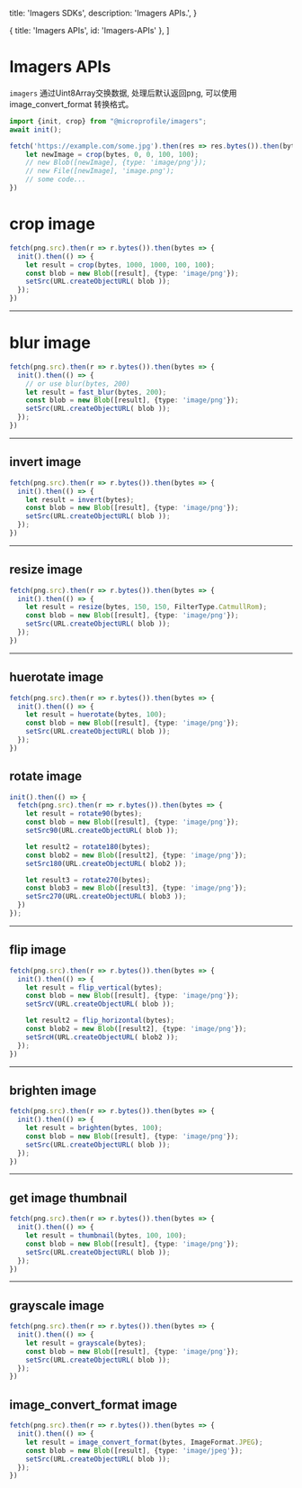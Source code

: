 
  title: 'Imagers SDKs',
  description:
    'Imagers APIs.',
}

  { title: 'Imagers APIs', id: 'Imagers-APIs' },
]

# Imagers APIs

`imagers` 通过Uint8Array交换数据, 处理后默认返回png, 可以使用 image_convert_format 转换格式。

```typescript
import {init, crop} from "@microprofile/imagers";
await init();

fetch('https://example.com/some.jpg').then(res => res.bytes()).then(bytes => {
    let newImage = crop(bytes, 0, 0, 100, 100);
    // new Blob([newImage], {type: 'image/png'});
    // new File([newImage], 'image.png');
    // some code...
})
```

# crop image
```typescript
fetch(png.src).then(r => r.bytes()).then(bytes => {
  init().then(() => {
    let result = crop(bytes, 1000, 1000, 100, 100);
    const blob = new Blob([result], {type: 'image/png'});
    setSrc(URL.createObjectURL( blob ));
  });
})
```
<Crop />

----

# blur image
```typescript
fetch(png.src).then(r => r.bytes()).then(bytes => {
  init().then(() => {
    // or use blur(bytes, 200)
    let result = fast_blur(bytes, 200);
    const blob = new Blob([result], {type: 'image/png'});
    setSrc(URL.createObjectURL( blob ));
  });
})
```
<Blur />

----

## invert image
```typescript
fetch(png.src).then(r => r.bytes()).then(bytes => {
  init().then(() => {
    let result = invert(bytes);
    const blob = new Blob([result], {type: 'image/png'});
    setSrc(URL.createObjectURL( blob ));
  });
})
```
<Invert />

----

## resize image
```typescript
fetch(png.src).then(r => r.bytes()).then(bytes => {
  init().then(() => {
    let result = resize(bytes, 150, 150, FilterType.CatmullRom);
    const blob = new Blob([result], {type: 'image/png'});
    setSrc(URL.createObjectURL( blob ));
  });
})
```
<Resize />

----

## huerotate image
```typescript
fetch(png.src).then(r => r.bytes()).then(bytes => {
  init().then(() => {
    let result = huerotate(bytes, 100);
    const blob = new Blob([result], {type: 'image/png'});
    setSrc(URL.createObjectURL( blob ));
  });
})
```
<Huerotate />

## rotate image
```typescript
init().then(() => {
  fetch(png.src).then(r => r.bytes()).then(bytes => {
    let result = rotate90(bytes);
    const blob = new Blob([result], {type: 'image/png'});
    setSrc90(URL.createObjectURL( blob ));

    let result2 = rotate180(bytes);
    const blob2 = new Blob([result2], {type: 'image/png'});
    setSrc180(URL.createObjectURL( blob2 ));

    let result3 = rotate270(bytes);
    const blob3 = new Blob([result3], {type: 'image/png'});
    setSrc270(URL.createObjectURL( blob3 ));
  })
});
```
<Rotate />

----

## flip image
```typescript
fetch(png.src).then(r => r.bytes()).then(bytes => {
  init().then(() => {
    let result = flip_vertical(bytes);
    const blob = new Blob([result], {type: 'image/png'});
    setSrcV(URL.createObjectURL( blob ));

    let result2 = flip_horizontal(bytes);
    const blob2 = new Blob([result2], {type: 'image/png'});
    setSrcH(URL.createObjectURL( blob2 ));
  });
})
```
<FlipImage />

----

## brighten image
```typescript
fetch(png.src).then(r => r.bytes()).then(bytes => {
  init().then(() => {
    let result = brighten(bytes, 100);
    const blob = new Blob([result], {type: 'image/png'});
    setSrc(URL.createObjectURL( blob ));
  });
})
```
<Brighten />

----

## get image thumbnail
```typescript
fetch(png.src).then(r => r.bytes()).then(bytes => {
  init().then(() => {
    let result = thumbnail(bytes, 100, 100);
    const blob = new Blob([result], {type: 'image/png'});
    setSrc(URL.createObjectURL( blob ));
  });
})
```
<Thumbnail />

----

## grayscale image
```typescript
fetch(png.src).then(r => r.bytes()).then(bytes => {
  init().then(() => {
    let result = grayscale(bytes);
    const blob = new Blob([result], {type: 'image/png'});
    setSrc(URL.createObjectURL( blob ));
  });
})
```
<Grayscale />

## image_convert_format image
```typescript
fetch(png.src).then(r => r.bytes()).then(bytes => {
  init().then(() => {
    let result = image_convert_format(bytes, ImageFormat.JPEG);
    const blob = new Blob([result], {type: 'image/jpeg'});
    setSrc(URL.createObjectURL( blob ));
  });
})
```